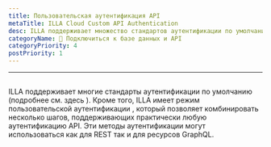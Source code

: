 ```yaml
---
title: Пользовательская аутентификация API
metaTitle: ILLA Cloud Custom API Authentication
desc: ILLA поддерживает множество стандартов аутентификации по умолчанию
categoryName: 📲 Подключиться к базе данных и API
categoryPriority: 4
postPriority: 1
---
```


* * *

## <h2 hidden>Custom API authentication</h2>

ILLA поддерживает многие стандарты аутентификации по умолчанию (подробнее см. здесь ). 
Кроме того, ILLA имеет режим пользовательской аутентификации , который позволяет комбинировать несколько шагов, поддерживающих практически любую аутентификацию API. 
Эти методы аутентификации могут использоваться как для REST так и для ресурсов GraphQL.
